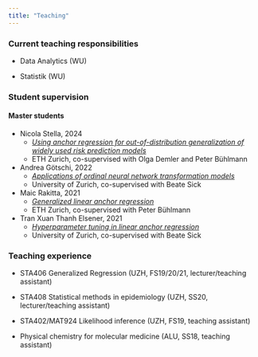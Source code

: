 ```yaml
---
title: "Teaching"
---
```


### Current teaching responsibilities

* Data Analytics (WU)

* Statistik (WU)

### Student supervision

#### Master students

* Nicola Stella, 2024
  * [*Using anchor regression for out-of-distribution generalization of widely
  used risk prediction models *](https://math.ethz.ch/sfs/education/master-theses.html)
  * ETH Zurich, co-supervised with Olga Demler and Peter Bühlmann

* Andrea Götschi, 2022
  * [*Applications of ordinal neural network 
    transformation models*](https://www.biostat.uzh.ch/master-theses)
  * University of Zurich, co-supervised with Beate Sick
  
* Maic Rakitta, 2021
  * [*Generalized linear anchor regression*](https://github.com/rakittam/glare)
  * ETH Zurich, co-supervised with Peter Bühlmann

* Tran Xuan Thanh Elsener, 2021
  * [*Hyperparameter tuning in linear anchor regression*](https://www.biostat.uzh.ch/master-theses)
  * University of Zurich, co-supervised with Beate Sick

### Teaching experience

* STA406 Generalized Regression (UZH, FS19/20/21, lecturer/teaching assistant)

* STA408 Statistical methods in epidemiology (UZH, SS20, lecturer/teaching assistant)

* STA402/MAT924 Likelihood inference (UZH, FS19, teaching assistant)

* Physical chemistry for molecular medicine (ALU, SS18, teaching assistant)
